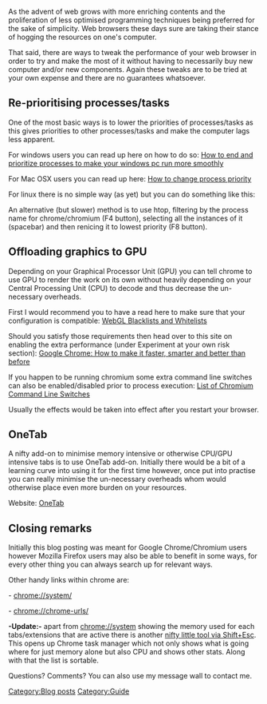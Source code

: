 As the advent of web grows with more enriching contents and the proliferation of less optimised programming techniques being preferred for the sake of simplicity. Web browsers these days sure are taking their stance of hogging the resources on one's computer.

That said, there are ways to tweak the performance of your web browser in order to try and make the most of it without having to necessarily buy new computer and/or new components. Again these tweaks are to be tried at your own expense and there are no guarantees whatsoever.

==Re-prioritising processes/tasks==
One of the most basic ways is to lower the priorities of processes/tasks as this gives priorities to other processes/tasks and make the computer lags less apparent.

For windows users you can read up here on how to do so:
[http://www.howtogeek.com/179325/how-to-end-and-prioritize-processes-to-make-your-windows-pc-run-more-smoothly/ How to end and prioritize processes to make your windows pc run more smoothly]

For Mac OSX users you can read up here:
[https://discussions.apple.com/thread/1491812 How to change process priority]

For linux there is no simple way (as yet) but you can do something like this:
{{Template:Talkquote|text = '''<nowiki> renice -n 19 $(pgrep -fw chrom) </nowiki>'''}}

An alternative (but slower) method is to use htop, filtering by the process name for chrome/chromium (F4 button), selecting all the instances of it (spacebar) and then renicing it to lowest priority (F8 button).

==Offloading graphics to GPU==
Depending on your Graphical Processor Unit (GPU) you can tell chrome to use GPU to render the work on its own without heavily depending on your Central Processing Unit (CPU) to decode and thus decrease the un-necessary overheads.

First I would recommend you to have a read here to make sure that your configuration is compatible:
[https://www.khronos.org/webgl/wiki/BlacklistsAndWhitelists WebGL Blacklists and Whitelists]

Should you satisfy those requirements then head over to this site on enabling the extra performance (under Experiment at your own risk section):
[http://www.pcworld.com/article/2027955/google-chrome-how-to-make-it-faster-smarter-and-better-than-before.html Google Chrome: How to make it faster, smarter and better than before]

If you happen to be running chromium some extra command line switches can also be enabled/disabled prior to process execution:
[http://peter.sh/experiments/chromium-command-line-switches/ List of Chromium Command Line Switches]

Usually the effects would be taken into effect after you restart your browser.

==OneTab==
A nifty add-on to minimise memory intensive or otherwise CPU/GPU intensive tabs is to use OneTab add-on. Initially there would be a bit of a learning curve into using it for the first time however, once put into practise you can really minimise the un-necessary overheads whom would otherwise place even more burden on your resources.

Website:
[http://www.one-tab.com/ OneTab]

==Closing remarks==
Initially this blog posting was meant for Google Chrome/Chromium users however Mozilla Firefox users may also be able to benefit in some ways, for every other thing you can always search up for relevant ways.

Other handy links within chrome are:

- chrome://system/

- chrome://chrome-urls/ 

'''-Update:-''' apart from chrome://system showing the memory used for each tabs/extensions that are active there is another  [http://askubuntu.com/questions/89568/identify-which-chrome-tab-is-using-up-cpu nifty little tool via Shift+Esc]. This opens up Chrome task manager which not only shows what is going where for just memory alone but also CPU and shows other stats. Along with that the list is sortable.

Questions? Comments? You can also use my message wall to contact me.
[[Category:Blog posts]]
[[Category:Guide]]